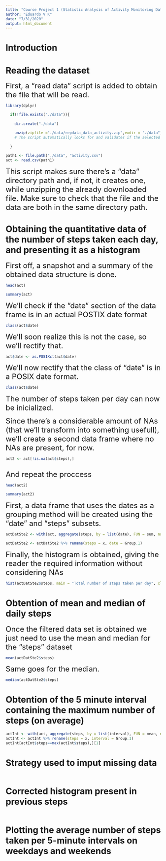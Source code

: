 ```yaml
---
title: "Course Project 1 (Statistic Analysis of Activity Monitoring Data)"
author: "Eduardo V K"
date: "7/31/2020"
output: html_document
---
```


# Introduction

# Reading the dataset


<font size="5">First, a "read data" script is added to obtain the file that will be read.</font>

```r
library(dplyr)

  if(!file.exists("./data")){
    
    dir.create("./data")

    unzip(zipfile ="./data/repdata_data_activity.zip",exdir = "./data")
    # The script automatically looks for and validates if the selected directory for the file is in the computer. If it is not, it's added, along with the file
    
  }
  
path1 <- file.path("./data", "activity.csv")
act <- read.csv(path1)

```


<font size="5">This script makes sure there's a "data" directory path and, if not, it creates one, while unzipping the already downloaded file.
Make sure to check that the file and the data are both in the same directory path.</font>


# Obtaining the quantitative data of the number of steps taken each day, and presenting it as a histogram

<font size="5">First off, a snapshot and a summary of the obtained data structure is done.</font>

```r
head(act)

summary(act)

```

<font size="5">We'll check if the "date" section of the data frame is in an actual POSTIX date format</font>
``` r

class(act$date)

```

<font size="5">We'll soon realize this is not the case, so we'll rectify that.</font>

``` r

act$date <- as.POSIXct(act$date)

```


<font size="5">We'll now rectify that the class of "date" is in a POSIX date format.</font>

``` r

class(act$date)

```
<font size="5">The number of steps taken per day can now be inicialized.</font>


<font size="5">Since there's a considerable amount of NAs (that we'll transform into something usefull), we'll create a second data frame where no NAs are present, for now.</font>

```r

act2 <- act[!is.na(act$steps),]



```

<font size="5">And repeat the proccess</font>

```r

head(act2)

```

```r
summary(act2)

```


<font size="5">First, a data frame that uses the dates as a grouping method will be created using the "date" and "steps" subsets.</font>

``` r

actDatSte2 <- with(act, aggregate(steps, by = list(date), FUN = sum, na.rm = TRUE))

actDatSte2 <- actDatSte2 %>% rename(steps = x, date = Group.1)


```



<font size = "5">Finally, the histogram is obtained, giving the reader the required information without considering NAs</font>

```r

hist(actDatSte2$steps, main = "Total number of steps taken per day", xlab = "Total steps taken per day", col = "red", ylim = c(0,20), breaks = seq(0,25000, by=2500))


```


# Obtention of mean and median of daily steps

<font size = "5">Once the filtered data set is obtained we just need to use the mean and median for the "steps" dataset</font>

```r

mean(actDatSte2$steps)

```

<font size = "5">Same goes for the median.</font>

```r

median(actDatSte2$steps)

```

# Obtention of the 5 minute interval containing the maximum number of steps (on average)

```r

actInt <- with(act, aggregate(steps, by = list(interval), FUN = mean, na.rm = TRUE))
actInt <- actInt %>% rename(steps = x, interval = Group.1)
actInt[actInt$steps==max(actInt$steps),][1]


```

# Strategy used to imput missing data

```r

```

# Corrected histogram present in previous steps

```r

```

# Plotting the average number of steps taken per 5-minute intervals on weekdays and weekends

```r

```

```r

```